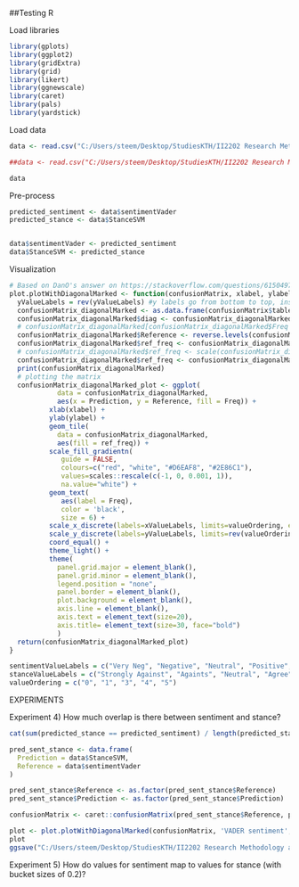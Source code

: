 ##Testing R

Load libraries
```r
library(gplots)
library(ggplot2)
library(gridExtra)
library(grid)
library(likert)
library(ggnewscale)
library(caret)
library(pals)
library(yardstick)
```

Load data
```r
data <- read.csv("C:/Users/steem/Desktop/StudiesKTH/II2202 Research Methodology and Scientific Writing/SentimentAndStance/Data Analysis/dataset/output_test_regression_classes.csv")

##data <- read.csv("C:/Users/steem/Desktop/StudiesKTH/II2202 Research Methodology and Scientific Writing/SentimentAndStance/Data Analysis/dataset/output.csv")

data
```

Pre-process
```r
predicted_sentiment <- data$sentimentVader
predicted_stance <- data$StanceSVM


data$sentimentVader <- predicted_sentiment
data$StanceSVM <- predicted_stance
```

Visualization
```r
# Based on DanO's answer on https://stackoverflow.com/questions/61504970/ggplot2-heatmap-2-different-color-schemes-confusion-matrix-matches-in-differe but with several fixes and improvements
plot.plotWithDiagonalMarked <- function(confusionMatrix, xlabel, ylabel, xValueLabels, yValueLabels, valueOrdering) {
  yValueLabels = rev(yValueLabels) #y labels go from bottom to top, instead of the expected top to bottom
  confusionMatrix_diagonalMarked <- as.data.frame(confusionMatrix$table)
  confusionMatrix_diagonalMarked$diag <- confusionMatrix_diagonalMarked$Prediction == confusionMatrix_diagonalMarked$Reference # Get the diagonal
  # confusionMatrix_diagonalMarked[confusionMatrix_diagonalMarked$Freq == 0, ] <- NA # If an tile is empty, mark it is NA so we can give it another color (comma is there to prevent a weird crash https://stackoverflow.com/questions/51027983/r-error-from-nas-to-0-duplicate-subscripts-for-column-in-data-frame)
  confusionMatrix_diagonalMarked$Reference <- reverse.levels(confusionMatrix_diagonalMarked$Reference) # diagonal starts at top left
  confusionMatrix_diagonalMarked$ref_freq <- confusionMatrix_diagonalMarked$Freq * ifelse(confusionMatrix_diagonalMarked$diag, 1, -1) # flip sign for non-diagonal values
  # confusionMatrix_diagonalMarked$ref_freq <- scale(confusionMatrix_diagonalMarked$ref_freq) # normalize values
  confusionMatrix_diagonalMarked$ref_freq <- confusionMatrix_diagonalMarked$ref_freq + max(confusionMatrix_diagonalMarked$Freq) + min(confusionMatrix_diagonalMarked$Freq)  # This for some reason fixes the colour range not being scaled properly, found by experimentation
  print(confusionMatrix_diagonalMarked)
  # plotting the matrix
  confusionMatrix_diagonalMarked_plot <- ggplot(
            data = confusionMatrix_diagonalMarked,
            aes(x = Prediction, y = Reference, fill = Freq)) +
          xlab(xlabel) +
          ylab(ylabel) +
          geom_tile(
            data = confusionMatrix_diagonalMarked,
            aes(fill = ref_freq)) +
          scale_fill_gradientn(
             guide = FALSE,
             colours=c("red", "white", "#D6EAF8", "#2E86C1"),
             values=scales::rescale(c(-1, 0, 0.001, 1)),
             na.value="white") +
          geom_text(
             aes(label = Freq),
             color = 'black',
             size = 6) +
          scale_x_discrete(labels=xValueLabels, limits=valueOrdering, expand=c(0,0), position = "top") +
          scale_y_discrete(labels=yValueLabels, limits=rev(valueOrdering), expand=c(0,0)) +
          coord_equal() +
          theme_light() +
          theme(
            panel.grid.major = element_blank(),
            panel.grid.minor = element_blank(),
            legend.position = "none",
            panel.border = element_blank(),
            plot.background = element_blank(),
            axis.line = element_blank(),
            axis.text = element_text(size=20),
            axis.title= element_text(size=30, face="bold")
            )
  return(confusionMatrix_diagonalMarked_plot)
}
```

```r
sentimentValueLabels = c("Very Neg", "Negative", "Neutral", "Positive", "Very Pos")
stanceValueLabels = c("Strongly Against", "Againts", "Neutral", "Agree", "Strongly Agree")
valueOrdering = c("0", "1", "3", "4", "5")
```

EXPERIMENTS


Experiment 4) How much overlap is there between sentiment and stance?

```r
cat(sum(predicted_stance == predicted_sentiment) / length(predicted_stance),  "% accuracy", sep = '')

pred_sent_stance <- data.frame(
  Prediction = data$StanceSVM,
  Reference = data$sentimentVader
)

pred_sent_stance$Reference <- as.factor(pred_sent_stance$Reference)
pred_sent_stance$Prediction <- as.factor(pred_sent_stance$Prediction)

confusionMatrix <- caret::confusionMatrix(pred_sent_stance$Reference, pred_sent_stance$Prediction)

plot <- plot.plotWithDiagonalMarked(confusionMatrix, 'VADER sentiment', 'SVM Stance', sentimentValueLabels, stanceValueLabels, valueOrdering)
plot
ggsave("C:/Users/steem/Desktop/StudiesKTH/II2202 Research Methodology and Scientific Writing/SentimentAndStance/Data Analysis/images/PredictionSentimentStancereg.png")
```

Experiment 5) How do values for sentiment map to values for stance (with bucket sizes of 0.2)?







